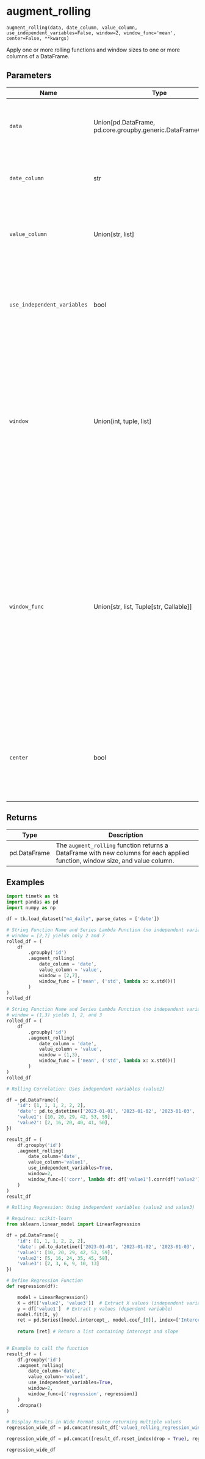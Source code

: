 # augment_rolling { #timetk.augment_rolling }

`augment_rolling(data, date_column, value_column, use_independent_variables=False, window=2, window_func='mean', center=False, **kwargs)`

Apply one or more rolling functions and window sizes to one or more columns of a DataFrame.

## Parameters

| Name                        | Type                                                            | Description                                                                                                                                                                                                                                                                                                                                                                                                                                                                                                                                                                                                                                                                                                         | Default    |
|-----------------------------|-----------------------------------------------------------------|---------------------------------------------------------------------------------------------------------------------------------------------------------------------------------------------------------------------------------------------------------------------------------------------------------------------------------------------------------------------------------------------------------------------------------------------------------------------------------------------------------------------------------------------------------------------------------------------------------------------------------------------------------------------------------------------------------------------|------------|
| `data`                      | Union\[pd.DataFrame, pd.core.groupby.generic.DataFrameGroupBy\] | The `data` parameter is the input DataFrame or GroupBy object that contains the data to be processed. It can be either a Pandas DataFrame or a GroupBy object.                                                                                                                                                                                                                                                                                                                                                                                                                                                                                                                                                      | _required_ |
| `date_column`               | str                                                             | The `date_column` parameter is the name of the datetime column in the DataFrame by which the data should be sorted within each group.                                                                                                                                                                                                                                                                                                                                                                                                                                                                                                                                                                               | _required_ |
| `value_column`              | Union\[str, list\]                                              | The `value_column` parameter is the name of the column(s) in the DataFrame to which the rolling window function(s) should be applied. It can be a single column name or a list of column names.                                                                                                                                                                                                                                                                                                                                                                                                                                                                                                                     | _required_ |
| `use_independent_variables` | bool                                                            | The `use_independent_variables` parameter is an optional parameter that specifies whether the rolling function(s) require independent variables, such as rolling correlation or rolling regression. (See Examples below.)                                                                                                                                                                                                                                                                                                                                                                                                                                                                                           | `False`    |
| `window`                    | Union\[int, tuple, list\]                                       | The `window` parameter in the `augment_rolling` function is used to specify the size of the rolling windows. It can be either an integer or a list of integers.   - If it is an integer, the same window size will be applied to all columns specified in the `value_column`.   - If it is a tuple, it will generate windows from the first to the second value (inclusive).  - If it is a list of integers, each integer in the list will be used as the window size for the corresponding column in the `value_column` list.                                                                                                                                                                                      | `2`        |
| `window_func`               | Union\[str, list, Tuple\[str, Callable\]\]                      | The `window_func` parameter in the `augment_rolling` function is used to specify the function(s) to be applied to the rolling windows.   1. It can be a string or a list of strings, where each string represents the name of the function to be applied.   2. Alternatively, it can be a list of tuples, where each tuple contains the name of the function to be applied and the function itself. The function is applied as a Pandas Series. (See Examples below.)  3. If the function requires independent variables, the `use_independent_variables` parameter must be specified. The independent variables will be passed to the function as a DataFrame containing the window of rows. (See Examples below.) | `'mean'`   |
| `center`                    | bool                                                            | The `center` parameter in the `augment_rolling` function determines whether the rolling window is centered or not. If `center` is set to `True`, the rolling window will be centered, meaning that the value at the center of the window will be used as the result. If `                                                                                                                                                                                                                                                                                                                                                                                                                                           | `False`    |

## Returns

| Type         | Description                                                                                                                   |
|--------------|-------------------------------------------------------------------------------------------------------------------------------|
| pd.DataFrame | The `augment_rolling` function returns a DataFrame with new columns for each applied function, window size, and value column. |

## Examples

```python
import timetk as tk
import pandas as pd
import numpy as np

df = tk.load_dataset("m4_daily", parse_dates = ['date'])
```

```python
# String Function Name and Series Lambda Function (no independent variables)
# window = [2,7] yields only 2 and 7
rolled_df = (
    df
        .groupby('id')
        .augment_rolling(
            date_column = 'date', 
            value_column = 'value', 
            window = [2,7], 
            window_func = ['mean', ('std', lambda x: x.std())]
        )
)
rolled_df
```

```python
# String Function Name and Series Lambda Function (no independent variables)
# window = (1,3) yields 1, 2, and 3
rolled_df = (
    df
        .groupby('id')
        .augment_rolling(
            date_column = 'date', 
            value_column = 'value', 
            window = (1,3), 
            window_func = ['mean', ('std', lambda x: x.std())]
        )
)
rolled_df 
```

```python
# Rolling Correlation: Uses independent variables (value2)

df = pd.DataFrame({
    'id': [1, 1, 1, 2, 2, 2],
    'date': pd.to_datetime(['2023-01-01', '2023-01-02', '2023-01-03', '2023-01-04', '2023-01-05', '2023-01-06']),
    'value1': [10, 20, 29, 42, 53, 59],
    'value2': [2, 16, 20, 40, 41, 50],
})

result_df = (
    df.groupby('id')
    .augment_rolling(
        date_column='date',
        value_column='value1',
        use_independent_variables=True,
        window=2,
        window_func=[('corr', lambda df: df['value1'].corr(df['value2']))]
    )
)
result_df

```

```python
# Rolling Regression: Using independent variables (value2 and value3)

# Requires: scikit-learn
from sklearn.linear_model import LinearRegression

df = pd.DataFrame({
    'id': [1, 1, 1, 2, 2, 2],
    'date': pd.to_datetime(['2023-01-01', '2023-01-02', '2023-01-03', '2023-01-04', '2023-01-05', '2023-01-06']),
    'value1': [10, 20, 29, 42, 53, 59],
    'value2': [5, 16, 24, 35, 45, 58],
    'value3': [2, 3, 6, 9, 10, 13]
})

# Define Regression Function
def regression(df):

    model = LinearRegression()
    X = df[['value2', 'value3']]  # Extract X values (independent variables)
    y = df['value1']  # Extract y values (dependent variable)
    model.fit(X, y)
    ret = pd.Series([model.intercept_, model.coef_[0]], index=['Intercept', 'Slope'])
    
    return [ret] # Return a list containing intercept and slope
    

# Example to call the function
result_df = (
    df.groupby('id')
    .augment_rolling(
        date_column='date',
        value_column='value1',
        use_independent_variables=True,
        window=2,
        window_func=[('regression', regression)]
    )
    .dropna()
)

# Display Results in Wide Format since returning multiple values
regression_wide_df = pd.concat(result_df['value1_rolling_regression_win_2'].to_list(), axis=1).T

regression_wide_df = pd.concat([result_df.reset_index(drop = True), regression_wide_df], axis=1)

regression_wide_df
```